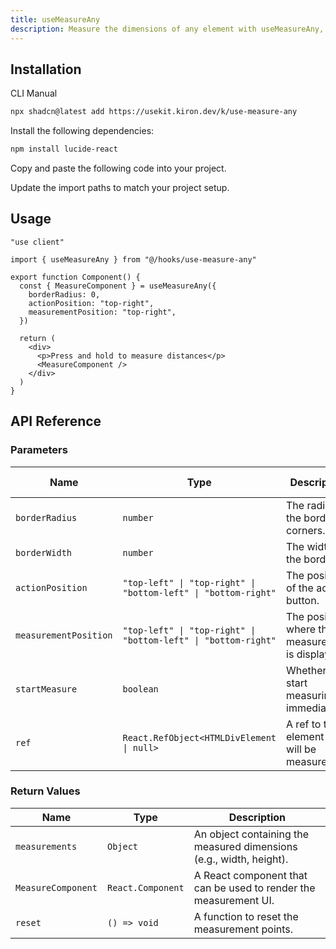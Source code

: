 ```yaml
---
title: useMeasureAny
description: Measure the dimensions of any element with useMeasureAny, providing options to track changes and observe the element.
---
```


<ComponentPreview name="use-measure-any-demo" />

## Installation

<Tabs defaultValue="cli">

<TabsList>
  <TabsTrigger value="cli">CLI</TabsTrigger>
  <TabsTrigger value="manual">Manual</TabsTrigger>
</TabsList>

<TabsContent value="cli">

```bash
npx shadcn@latest add https://usekit.kiron.dev/k/use-measure-any
```

</TabsContent>

<TabsContent value="manual">

<Steps>

<Step>Install the following dependencies:</Step>

```bash
npm install lucide-react
```

<Step>Copy and paste the following code into your project.</Step>

<ComponentSource name="use-measure-any" />

<Step>Update the import paths to match your project setup.</Step>

</Steps>

</TabsContent>

</Tabs>

## Usage

```tsx {3, 6-10}
"use client"

import { useMeasureAny } from "@/hooks/use-measure-any"

export function Component() {
  const { MeasureComponent } = useMeasureAny({
    borderRadius: 0,
    actionPosition: "top-right",
    measurementPosition: "top-right",
  })

  return (
    <div>
      <p>Press and hold to measure distances</p>
      <MeasureComponent />
    </div>
  )
}
```

## API Reference

### Parameters

| Name                  | Type                                                           | Description                                      | Default Value   | Optional |
| --------------------- | -------------------------------------------------------------- | ------------------------------------------------ | --------------- | -------- |
| `borderRadius`        | `number`                                                       | The radius of the border corners.                | `0.5`           | Yes      |
| `borderWidth`         | `number`                                                       | The width of the border.                         | `1`             | Yes      |
| `actionPosition`      | `"top-left" \| "top-right" \| "bottom-left" \| "bottom-right"` | The position of the action button.               | `"top-right"`   | Yes      |
| `measurementPosition` | `"top-left" \| "top-right" \| "bottom-left" \| "bottom-right"` | The position where the measurement is displayed. | `"bottom-left"` | Yes      |
| `startMeasure`        | `boolean`                                                      | Whether to start measuring immediately.          | `false`         | Yes      |
| `ref`                 | `React.RefObject<HTMLDivElement \| null>`                      | A ref to the element that will be measured.      | -               | Yes      |

### Return Values

| Name               | Type              | Description                                                         |
| ------------------ | ----------------- | ------------------------------------------------------------------- |
| `measurements`     | `Object`          | An object containing the measured dimensions (e.g., width, height). |
| `MeasureComponent` | `React.Component` | A React component that can be used to render the measurement UI.    |
| `reset`            | `() => void`      | A function to reset the measurement points.                         |
